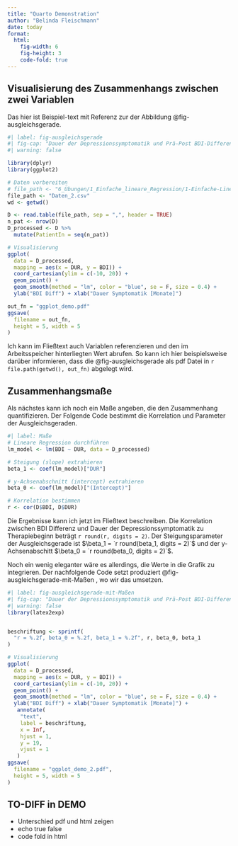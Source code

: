 ```yaml
---
title: "Quarto Demonstration"
author: "Belinda Fleischmann"
date: today
format: 
  html:
    fig-width: 6
    fig-height: 3
    code-fold: true
---
```


## Visualisierung des Zusammenhangs zwischen zwei Variablen

Das hier ist Beispiel-text mit Referenz zur der Abbildung @fig-ausgleichsgerade.

```r
#| label: fig-ausgleichsgerade
#| fig-cap: "Dauer der Depressionssymptomatik und Prä-Post BDI-Differenz."
#| warning: false

library(dplyr)                                                                 # Für Pipe (%>%), mutate()
library(ggplot2)                                                               # Für ggplot()

# Daten vorbereiten
# file_path <- "6_Übungen/1_Einfache_lineare_Regression/1-Einfache-Lineare-Regression.csv"
file_path <- "Daten_2.csv"
wd <- getwd()

D <- read.table(file_path, sep = ",", header = TRUE)
n_pat <- nrow(D)                                                               # Anzahl Patientinnen
D_processed <- D %>%                                                           # PatientIn ID hinzufügen
  mutate(PatientIn = seq(n_pat))

# Visualisierung
ggplot(
  data = D_processed,                                                          # Daten
  mapping = aes(x = DUR, y = BDI)) +                                           # Daten-Axen-mapping
  coord_cartesian(ylim = c(-10, 20)) +                                         # y-limits anpassen
  geom_point() +                                                               # Datenpunkte zeichnen
  geom_smooth(method = "lm", color = "blue", se = F, size = 0.4) +             # Ausgleichsgerade zeichnen
  ylab("BDI Diff") + xlab("Dauer Symptomatik [Monate]")

out_fn = "ggplot_demo.pdf"
ggsave(                                                                        # Abbildung speichern
  filename = out_fn,
  height = 5, width = 5
)
```

Ich kann im Fließtext auch Variablen referenzieren und den im Arbeitsspeicher hinterliegten Wert abrufen. So kann ich hier beispielsweise darüber informieren, dass die @fig-ausgleichsgerade als pdf Datei in `r file.path(getwd(), out_fn)` abgelegt wird.


## Zusammenhangsmaße

Als nächstes kann ich noch ein Maße angeben, die den Zusammenhang quantifizieren.
Der Folgende Code bestimmt die Korrelation und Parameter der Ausgleichsgeraden.

```r
#| label: Maße
# Lineare Regression durchführen
lm_model <- lm(BDI ~ DUR, data = D_processed)

# Steigung (slope) extrahieren
beta_1 <- coef(lm_model)["DUR"]

# y-Achsenabschnitt (intercept) extrahieren
beta_0 <- coef(lm_model)["(Intercept)"]

# Korrelation bestimmen
r <- cor(D$BDI, D$DUR)
```

Die Ergebnisse kann ich jetzt im Fließtext beschreiben. Die Korrelation zwischen BDI Differenz und Dauer der Depressionssymptomatik zu Therapiebeginn beträgt `r round(r, digits = 2)`. Der Steigungsparameter der Ausgleichsgerade ist $\beta_1 = `r round(beta_1, digits = 2)`$ und der y-Achsenabschitt $\beta_0 = `r round(beta_0, digits = 2)`$. 

Noch ein wenig eleganter wäre es allerdings, die Werte in die Grafik zu integrieren. Der nachfolgende Code setzt produziert @fig-ausgleichsgerade-mit-Maßen
, wo wir das umsetzen.

```r
#| label: fig-ausgleichsgerade-mit-Maßen
#| fig-cap: "Dauer der Depressionssymptomatik und Prä-Post BDI-Differenz."
#| warning: false
library(latex2exp)                                                             # Für TeX()


beschriftung <- sprintf(
  "r = %.2f, beta_0 = %.2f, beta_1 = %.2f", r, beta_0, beta_1
)

# Visualisierung
ggplot(
  data = D_processed,                                                          # Daten
  mapping = aes(x = DUR, y = BDI)) +                                           # Daten-Axen-mapping
  coord_cartesian(ylim = c(-10, 20)) +                                         # y-limits anpassen
  geom_point() +                                                               # Datenpunkte zeichnen
  geom_smooth(method = "lm", color = "blue", se = F, size = 0.4) +             # Ausgleichsgerade zeichnen
  ylab("BDI Diff") + xlab("Dauer Symptomatik [Monate]") + 
   annotate(                                                                   # "geom" (Objekt) hinzufügen
    "text",                                                                    # Typ des OBjekt ist Text
    label = beschriftung,                                                      # Inhalt des Text-Objekts
    x = Inf,                                                                   # x-Achsen-Position ganz rechts
    hjust = 1,                                                                 # rechtsbündig (0: linksbündig, 0.5: zentriert)
    y = 19,                                                                    # y-Achsen-Position bei Wert 20.
    vjust = 1                                                                  # nach bündig (0: unten bündig, 0.5: zentriert)
   )
ggsave(                                                                        # Abbildung speichern
  filename = "ggplot_demo_2.pdf",
  height = 5, width = 5
)
```


## TO-DIFF in DEMO

* Unterschied pdf und html zeigen
* echo true false
* code fold in html